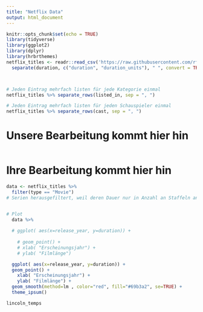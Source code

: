 ```yaml
---
title: "Netflix Data"
output: html_document
---
```


```r
knitr::opts_chunk$set(echo = TRUE)
library(tidyverse)
library(ggplot2)
library(dplyr)
library(hrbrthemes)
netflix_titles <- readr::read_csv('https://raw.githubusercontent.com/rfordatascience/tidytuesday/master/data/2021/2021-04-20/netflix_titles.csv')  %>% 
  separate(duration, c("duration", "duration_units"), " ", convert = TRUE)



# Jeden Eintrag mehrfach listen für jede Kategorie einmal
netflix_titles %>% separate_rows(listed_in, sep = ", ")

# Jeden Eintrag mehrfach listen für jeden Schauspieler einmal
netflix_titles %>% separate_rows(cast, sep = ", ")


```



# Unsere Bearbeitung kommt hier hin

```r
```



# Ihre Bearbeitung kommt hier hin

```r
data <- netflix_titles %>%
  filter(type == "Movie")
# Serien herausgefiltert, weil deren Dauer nur in Anzahl an Staffeln angegeben wird und sich somit schlecht mit Filmlängen in Minuten vergleichen lässt.


# Plot
  data %>%
  
  # ggplot( aes(x=release_year, y=duration)) +
    
    # geom_point() +
    # xlab( "Erscheinungsjahr") +
    # ylab( "Filmlänge")

  ggplot( aes(x=release_year, y=duration)) +
  geom_point() +
    xlab( "Erscheinungsjahr") +
    ylab( "Filmlänge") +
  geom_smooth(method=lm , color="red", fill="#69b3a2", se=TRUE) +
  theme_ipsum()
```

```r
lincoln_temps
```

